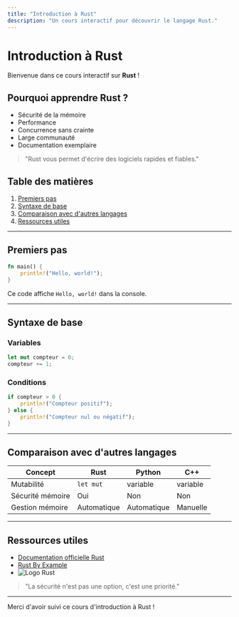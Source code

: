 ```yaml
---
title: "Introduction à Rust"
description: "Un cours interactif pour découvrir le langage Rust."
---
```


# Introduction à Rust

Bienvenue dans ce cours interactif sur **Rust** !

## Pourquoi apprendre Rust ?

- Sécurité de la mémoire
- Performance
- Concurrence sans crainte
- Large communauté
- Documentation exemplaire

> "Rust vous permet d'écrire des logiciels rapides et fiables."

## Table des matières

1. [Premiers pas](#premiers-pas)
2. [Syntaxe de base](#syntaxe-de-base)
3. [Comparaison avec d'autres langages](#comparaison-avec-dautres-langages)
4. [Ressources utiles](#ressources-utiles)

---

## Premiers pas

```rust
fn main() {
    println!("Hello, world!");
}
```

Ce code affiche `Hello, world!` dans la console.

---

## Syntaxe de base

### Variables

```rust
let mut compteur = 0;
compteur += 1;
```

### Conditions

```rust
if compteur > 0 {
    println!("Compteur positif");
} else {
    println!("Compteur nul ou négatif");
}
```

---

## Comparaison avec d'autres langages

| Concept         | Rust         | Python      | C++         |
|-----------------|-------------|-------------|-------------|
| Mutabilité      | `let mut`   | variable    | variable    |
| Sécurité mémoire| Oui         | Non         | Non         |
| Gestion mémoire | Automatique | Automatique | Manuelle    |

---

## Ressources utiles

- [Documentation officielle Rust](https://doc.rust-lang.org/)
- [Rust By Example](https://doc.rust-lang.org/rust-by-example/)
- ![Logo Rust](https://www.rust-lang.org/static/images/rust-logo-blk.svg)

> "La sécurité n'est pas une option, c'est une priorité."

---

Merci d'avoir suivi ce cours d'introduction à Rust ! 